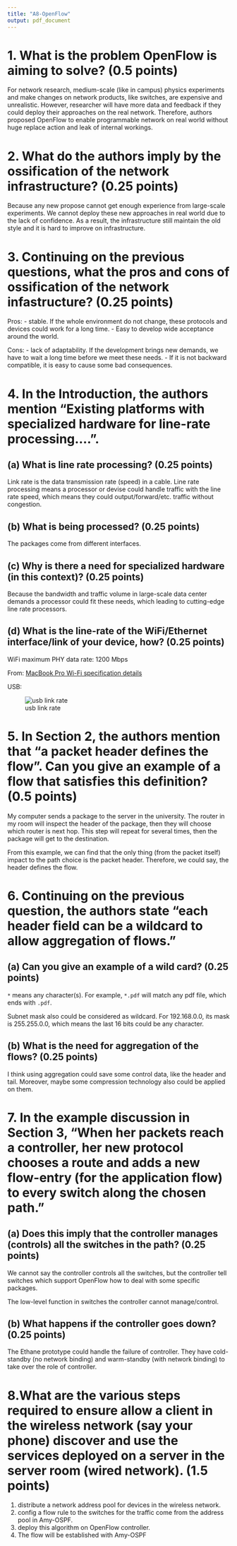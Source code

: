 ```yaml
---
title: "A8-OpenFlow"
output: pdf_document
---
```


# 1. What is the problem OpenFlow is aiming to solve? (0.5 points)

For network research, medium-scale (like in campus) physics experiments and make changes on network products, like switches, are expensive and unrealistic. However, researcher will have more data and feedback if they could deploy their approaches on the real network. Therefore, authors proposed OpenFlow to enable programmable network on real world without huge replace action and leak of internal workings.




# 2. What do the authors imply by the ossification of the network infrastructure? (0.25 points)

Because any new propose cannot get enough experience from large-scale experiments. We cannot deploy these new approaches in real world due to the lack of confidence. As a result, the infrastructure still maintain the old style and it is hard to improve on infrastructure.

# 3. Continuing on the previous questions, what the pros and cons of ossification of the network infastructure? (0.25 points)

Pros: 
- stable. If the whole environment do not change, these protocols and devices could work for a long time.
- Easy to develop wide acceptance around the world.

Cons:
- lack of adaptability. If the development brings new demands, we have to wait a long time before we meet these needs.
- If it is not backward compatible, it is easy to cause some bad consequences.

# 4. In the Introduction, the authors mention "Existing platforms with specialized hardware for line-rate processing....".
## (a)  What is line rate processing? (0.25 points)

Link rate is the data transmission rate (speed) in a cable. Line rate processing means a processor or devise could handle traffic with the line rate speed, which means they could output/forward/etc. traffic without congestion.

## (b) What is being processed? (0.25 points)

The packages come from different interfaces.

## (c) Why is there a need for specialized hardware (in this context)? (0.25 points)

Because the bandwidth and traffic volume in large-scale data center demands a processor could fit these needs, which leading to cutting-edge line rate processors.

## (d) What is the line-rate of the WiFi/Ethernet interface/link of your device, how? (0.25 points)

WiFi maximum PHY data rate: 1200 Mbps

From: [MacBook Pro Wi-Fi specification details](https://support.apple.com/guide/deployment/macbook-pro-wi-fi-specification-details-dep2ac3e3b51/web)

USB:

![usb link rate](usblinkspeed.jpg)

# 5. In Section 2, the authors mention that "a packet header defines the flow". Can you give an example of a flow that satisfies this definition? (0.5 points)

My computer sends a package to the server in the university. The router in my room will inspect the header of the package, then they will choose which router is next hop. This step will repeat for several times, then the package will get to the destination.

From this example, we can find that the only thing (from the packet itself) impact to the path choice is the packet header. Therefore, we could say, the header defines the flow.

# 6. Continuing on the previous question, the authors state "each header field can be a wildcard to allow aggregation of flows."
## (a) Can you give an example of a wild card? (0.25 points)

`*` means any character(s). For example, `*.pdf` will match any pdf file, which ends with `.pdf`.

Subnet mask also could be considered as wildcard. For 192.168.0.0, its mask is 255.255.0.0, which means the last 16 bits could be any character.

## (b) What is the need for aggregation of the flows? (0.25 points)

I think using aggregation could save some control data, like the header and tail. Moreover, maybe some compression technology also could be applied on them.

# 7. In the example discussion in Section 3, "When her packets reach a controller, her new protocol chooses a route and adds a new flow-entry (for the application flow) to every switch along the chosen path." 
## (a) Does this imply that the controller manages (controls) all the switches in the path? (0.25 points)

We cannot say the controller controls all the switches, but the controller tell switches which support OpenFlow how to deal with some specific packages.

The low-level function in switches the controller cannot manage/control.

## (b) What happens if the controller goes down?  (0.25 points)

The Ethane prototype could handle the failure of controller. They have cold-standby (no network binding) and warm-standby (with network binding) to take over the role of controller.

# 8.What are the various steps required to ensure allow a client in the wireless network (say your phone) discover and use the services deployed on a server in the server room (wired network). (1.5 points)

1. distribute a network address pool for devices in the wireless network.
2. config a flow rule to the switches for the traffic come from the address pool in Amy-OSPF.
3. deploy this algorithm on OpenFlow controller.
4. The flow will be established with Amy-OSPF







